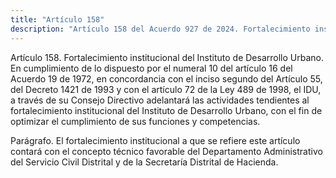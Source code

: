 ```yaml
---
title: "Artículo 158"
description: "Artículo 158 del Acuerdo 927 de 2024. Fortalecimiento institucional del Instituto de Desarrollo Urbano."
---
```


Artículo 158. Fortalecimiento institucional del Instituto de Desarrollo Urbano. En cumplimiento de lo dispuesto por el numeral 10 del artículo 16 del Acuerdo 19 de 1972, en concordancia con el inciso segundo del Artículo 55, del Decreto 1421 de 1993 y con el artículo 72 de la Ley 489 de 1998, el IDU, a través de su Consejo Directivo adelantará las actividades tendientes al fortalecimiento institucional del Instituto de Desarrollo Urbano, con el fin de optimizar el cumplimiento de sus funciones y competencias.
 
Parágrafo. El fortalecimiento institucional a que se refiere este artículo contará con el concepto técnico favorable del Departamento Administrativo del Servicio Civil Distrital y de la Secretaría Distrital de Hacienda.